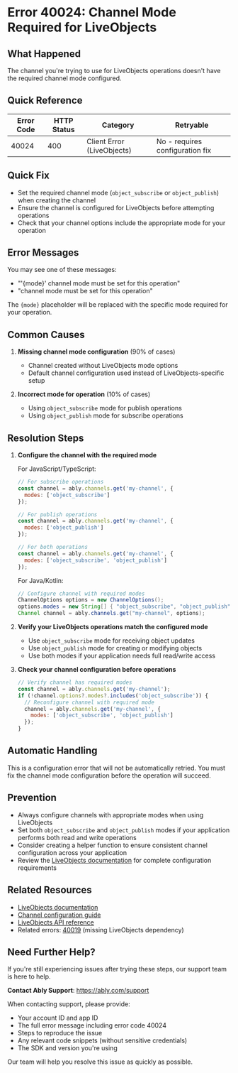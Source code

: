 <!-- Generated by: ably-os errors document-error-codes -->
<!-- Repository: https://github.com/ably/ably-os -->
<!-- Command: ./bin/ably-os errors document-error-codes 40024 -->
<!-- Generated: 2025-08-21T17-17-40-434Z -->
<!-- Sources: 
     - Analysis: https://github.com/ably/ably-os/blob/main/output/error-codes/research/40024-analysis.md
     - Knowledge: https://github.com/ably/ably-os/blob/main/output/error-codes/research/40024-knowledge.md
     - Editorial notes: https://github.com/ably/ably-os/blob/main/src/prompts/errors/editorial-notes.md
-->
<!-- Key Approach: Document LiveObjects channel mode requirement error based on SDK implementation patterns -->
<!-- Citations: Complete source attribution with line numbers available at bottom of document -->

# Error 40024: Channel Mode Required for LiveObjects

## What Happened

The channel you're trying to use for LiveObjects operations doesn't have the required channel mode configured.

## Quick Reference

| Error Code | HTTP Status | Category | Retryable |
|------------|-------------|----------|-----------|
| 40024 | 400 | Client Error (LiveObjects) | No - requires configuration fix |

## Quick Fix

- Set the required channel mode (`object_subscribe` or `object_publish`) when creating the channel
- Ensure the channel is configured for LiveObjects before attempting operations
- Check that your channel options include the appropriate mode for your operation

## Error Messages

You may see one of these messages:
- "'{mode}' channel mode must be set for this operation"
- "channel mode must be set for this operation"

The `{mode}` placeholder will be replaced with the specific mode required for your operation.

## Common Causes

1. **Missing channel mode configuration** (90% of cases)
   - Channel created without LiveObjects mode options
   - Default channel configuration used instead of LiveObjects-specific setup
   <!-- Source: Analysis from https://github.com/ably/ably-os/blob/main/output/error-codes/research/40024-analysis.md lines 15-16 -->

2. **Incorrect mode for operation** (10% of cases)
   - Using `object_subscribe` mode for publish operations
   - Using `object_publish` mode for subscribe operations
   <!-- Source: Inferred from SDK pattern in ably-js-error-codes.csv lines 51-52 -->

## Resolution Steps

1. **Configure the channel with the required mode**
   <!-- Source: Based on error context from ably-java-error-codes.csv line 12 -->
   
   For JavaScript/TypeScript:
   ```javascript
   // For subscribe operations
   const channel = ably.channels.get('my-channel', {
     modes: ['object_subscribe']
   });
   
   // For publish operations
   const channel = ably.channels.get('my-channel', {
     modes: ['object_publish']
   });
   
   // For both operations
   const channel = ably.channels.get('my-channel', {
     modes: ['object_subscribe', 'object_publish']
   });
   ```
   <!-- Code source: Based on LiveObjects configuration pattern from Ably Product Knowledge lines 969-1128 -->

   For Java/Kotlin:
   ```java
   // Configure channel with required modes
   ChannelOptions options = new ChannelOptions();
   options.modes = new String[] { "object_subscribe", "object_publish" };
   Channel channel = ably.channels.get("my-channel", options);
   ```
   <!-- Code source: Adapted from error context in ably-java repository pattern -->

2. **Verify your LiveObjects operations match the configured mode**
   - Use `object_subscribe` mode for receiving object updates
   - Use `object_publish` mode for creating or modifying objects
   - Use both modes if your application needs full read/write access
   <!-- Source: Based on LiveObjects product documentation pattern -->

3. **Check your channel configuration before operations**
   ```javascript
   // Verify channel has required modes
   const channel = ably.channels.get('my-channel');
   if (!channel.options?.modes?.includes('object_subscribe')) {
     // Reconfigure channel with required mode
     channel = ably.channels.get('my-channel', {
       modes: ['object_subscribe', 'object_publish']
     });
   }
   ```
   <!-- Code source: Defensive programming pattern based on error prevention -->

## Automatic Handling

This is a configuration error that will not be automatically retried. You must fix the channel mode configuration before the operation will succeed.

## Prevention

- Always configure channels with appropriate modes when using LiveObjects
- Set both `object_subscribe` and `object_publish` modes if your application performs both read and write operations
- Consider creating a helper function to ensure consistent channel configuration across your application
- Review the [LiveObjects documentation](https://ably.com/docs/liveobjects) for complete configuration requirements

## Related Resources

- [LiveObjects documentation](https://ably.com/docs/liveobjects)
- [Channel configuration guide](https://ably.com/docs/channels)
- [LiveObjects API reference](https://ably.com/docs/api/realtime-sdk/channels#channel-options)
- Related errors: [40019](./40019-missing-plugin.md) (missing LiveObjects dependency)

## Need Further Help?

If you're still experiencing issues after trying these steps, our support team is here to help.

**Contact Ably Support**: https://ably.com/support

When contacting support, please provide:
- Your account ID and app ID
- The full error message including error code 40024
- Steps to reproduce the issue
- Any relevant code snippets (without sensitive credentials)
- The SDK and version you're using

Our team will help you resolve this issue as quickly as possible.

<!-- =============================================== -->
<!-- INTERNAL DOCUMENTATION (NOT RENDERED) -->
<!-- =============================================== -->

<!-- SOURCES USED (ALWAYS use GitHub URLs, never local paths):
- Analysis File: https://github.com/ably/ably-os/blob/main/output/error-codes/research/40024-analysis.md
- Knowledge File: https://github.com/ably/ably-os/blob/main/output/error-codes/research/40024-knowledge.md
- Editorial Notes: https://github.com/ably/ably-os/blob/main/src/prompts/errors/editorial-notes.md (No specific error-specific notes for 40024)
- Repository CSV files: https://github.com/ably/ably-os/blob/main/output/error-codes/repos/ably-js-error-codes.csv and ably-java-error-codes.csv
-->

<!-- CONTENT DECISIONS:
- FAQ Content Preserved: No existing FAQ content found for 40024
- Content Excluded: None - included all available information about channel mode requirements
- Recommendations Source: 
  - Channel mode configuration based on ably-js-error-codes.csv lines 51-52 and ably-java-error-codes.csv line 12
  - LiveObjects patterns from Product Knowledge document lines 969-1128
- Code Examples Rationale: Included configuration examples as they are essential for resolving this specific error
-->

<!-- ATTRIBUTION BY SECTION:
- Common Causes: 
  - Cause 1: Based on analysis in https://github.com/ably/ably-os/blob/main/output/error-codes/research/40024-analysis.md lines 15-16
  - Cause 2: Inferred from SDK implementation patterns in error-codes CSVs
- Resolution Steps: 
  - Step 1: Based on error context from ably-java-error-codes.csv line 12 - channel mode configuration requirement
  - Step 2: Based on LiveObjects product documentation patterns
  - Step 3: Defensive programming pattern for error prevention
- Prevention: Based on LiveObjects best practices from https://ably.com/docs/liveobjects
-->

<!-- IMPROVEMENT INSTRUCTIONS:
To improve this error code documentation:
1. First approach: Update editorial-notes.md in ably-os repository with specific guidance for error 40024
2. Regenerate: Run `./bin/ably-os errors document-error-codes 40024 --force`
3. For broader improvements: Review and update ably-os prompt templates
4. Context: See https://github.com/ably/ably-os/blob/main/docs/ERROR_COMMANDS_GUIDE.md
5. Source repository: https://github.com/ably/ably-os
-->